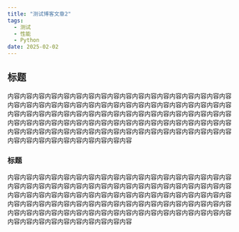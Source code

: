 ```yaml
---
title: "测试博客文章2"
tags:
  - 测试
  - 性能
  - Python
date: 2025-02-02
---
```


## 标题

内容内容内容内容内容内容内容内容内容内容内容内容内容内容内容内容内容内容内容内容内容内容内容内容内容内容内容内容内容内容内容内容内容内容内容内容内容内容内容内容内容内容内容内容内容内容内容内容内容内容内容内容内容内容内容内容内容内容内容内容内容内容内容内容内容内容内容内容内容内容内容内容内容内容内容内容内容内容内容内容内容内容内容内容内容内容内容内容内容内容内容内容内容内容内容内容内容内容内容内容

### 标题

内容内容内容内容内容内容内容内容内容内容内容内容内容内容内容内容内容内容内容内容内容内容内容内容内容内容内容内容内容内容内容内容内容内容内容内容内容内容内容内容内容内容内容内容内容内容内容内容内容内容内容内容内容内容内容内容内容内容内容内容内容内容内容内容内容内容内容内容内容内容内容内容内容内容内容内容内容内容内容内容内容内容内容内容内容内容内容内容内容内容内容内容内容内容内容内容内容内容内容内容
